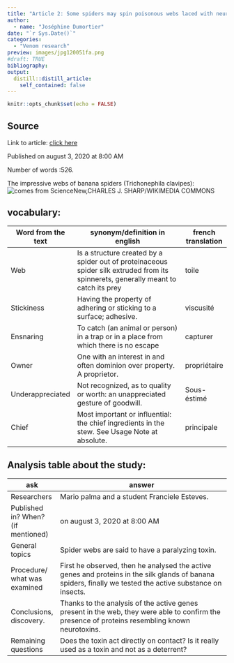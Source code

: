 ```yaml
---
title: "Article 2: Some spiders may spin poisonous webs laced with neurotoxins."
author:
  - name: "Joséphine Dumortier"
date: "`r Sys.Date()`"
categories:
  - "Venom research"
preview: images/jpg120051fa.png
#draft: TRUE
bibliography: 
output:
  distill::distill_article:
    self_contained: false
---
```


```r
knitr::opts_chunk$set(echo = FALSE)
```


## Source

Link to article: [click here](https://www.sciencenews.org/article/spiders-poisonous-webs-neuro-toxins-genes)

Published on august 3, 2020 at 8:00 AM

Number of words :526.

The impressive webs of banana spiders (Trichonephila clavipes): ![comes from ScienceNew,CHARLES J. SHARP/WIKIMEDIA COMMONS](https://www.sciencenews.org/wp-content/uploads/2020/07/072420_cw_toxicweb_feat-1028x579.jpg)
 
## vocabulary:

| Word from the text | synonym/definition in english                                                                                                         | french translation |
|--------------------|---------------------------------------------------------------------------------------------------------------------------------------|--------------------|
| Web                | Is a structure created by a spider out of  proteinaceous spider silk extruded from its  spinnerets, generally meant to catch its prey | toile              |
| Stickiness         | Having the property of adhering or sticking  to a surface; adhesive.                                                                  | viscusité          |
| Ensnaring          | To catch (an animal or person) in a trap or  in a place from which there is no escape                                                 | capturer           |
| Owner              | One with an interest in and often dominion  over property. A proprietor.                                                              | propriétaire       |
| Underappreciated   | Not recognized, as to quality or worth:  an unappreciated gesture of goodwill.                                                        | Sous-éstimé        |
| Chief              | Most important or influential: the chief  ingredients in the stew. See Usage Note at  absolute.                                       | principale         |

## Analysis table about the study:

| ask                                | answer                                                                                                                                                       |
|------------------------------------|--------------------------------------------------------------------------------------------------------------------------------------------------------------|
| Researchers                        | Mario palma and a student Franciele Esteves.                                                                                                                 |
| Published in? When? (if mentioned) | on august 3, 2020 at 8:00 AM                                                                                                                                 |
| General topics                     | Spider webs are said to have a paralyzing toxin.                                                                                                             |
| Procedure/ what was examined       | First he observed, then he analysed the active genes  and proteins in the silk glands of banana spiders,  finally we tested the active substance on insects. |
| Conclusions,  discovery.           | Thanks to the analysis of the active genes present  in the web, they were able to confirm the presence of  proteins resembling known neurotoxins.            |
| Remaining questions                | Does the toxin act directly on contact? Is it really used as a toxin and not as a deterrent?                                                                 |


